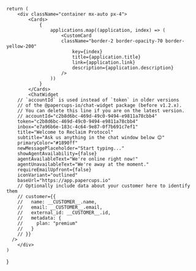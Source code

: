 
    
    return (
        <div className="container mx-auto px-4">
            <Cards>
                {
                    applications.map((application, index) => (
                        <CustomCard
                        className="border-2 border-opacity-70 border-yellow-200"
                            key={index}
                            title={application.title}
                            link={application.link}
                            description={application.description}
                        />
                    ))
                }
            </Cards>
            <ChatWidget
        // `accountId` is used instead of `token` in older versions
        // of the @papercups-io/chat-widget package (before v1.2.x).
        // You can delete this line if you are on the latest version.
        // accountId="c2b8d6bc-469d-49c0-9494-e9811a78cbb4"
        token="c2b8d6bc-469d-49c0-9494-e9811a78cbb4"
        inbox="e7a96b6e-183c-4c64-9e87-0f7b691c7ef1"
        title="Welcome to Reclaim Protocol"
        subtitle="Ask us anything in the chat window below 😊"
        primaryColor="#1890ff"
        newMessagePlaceholder="Start typing..."
        showAgentAvailability={false}
        agentAvailableText="We're online right now!"
        agentUnavailableText="We're away at the moment."
        requireEmailUpfront={false}
        iconVariant="outlined"
        baseUrl="https://app.papercups.io"
        // Optionally include data about your customer here to identify them
        // customer={{
        //   name: __CUSTOMER__.name,
        //   email: __CUSTOMER__.email,
        //   external_id: __CUSTOMER__.id,
        //   metadata: {
        //     plan: "premium"
        //   }
        // }}
      />
        </div>
    )
}